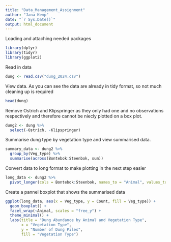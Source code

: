 ```yaml
---
title: "Data_Management_Assignment"
author: "Jana Kemp"
date: "`r Sys.Date()`"
output: html_document
---
```


Loading and attaching needed packages

```r
library(dplyr)
library(tidyr)
library(ggplot2)
```

Read in data

```r
dung <- read.csv("dung_2024.csv")

```

View data. As you can see the data are already in tidy format, so not much cleaning up is required

```r
head(dung)
```

Remove Ostrich and Klipspringer as they only had one and no observations respectively and therefore cannot be niecly plotted on a box plot.

```r
dung2 <- dung %>%
  select(-Ostrich, -Klipspringer)
```

Summarise dung type by vegetation type and view summarised data.


```r
summary_data <- dung2 %>%
  group_by(Veg_type) %>%
  summarise(across(Bontebok:Steenbok, sum))
```

Convert data to long format to make plotting in the next step easier
```r
long_data <- dung2 %>%
  pivot_longer(cols = Bontebok:Steenbok, names_to = "Animal", values_to = "Count")
```

Create a pannel boxplot that shows the summarised data
```r
ggplot(long_data, aes(x = Veg_type, y = Count, fill = Veg_type)) +
  geom_boxplot() +
  facet_wrap(~Animal, scales = "free_y") +
  theme_minimal() +
  labs(title = "Dung Abundance by Animal and Vegetation Type",
       x = "Vegetation Type",  
       y = "Number of Dung Piles", 
       fill = "Vegetation Type")
```


